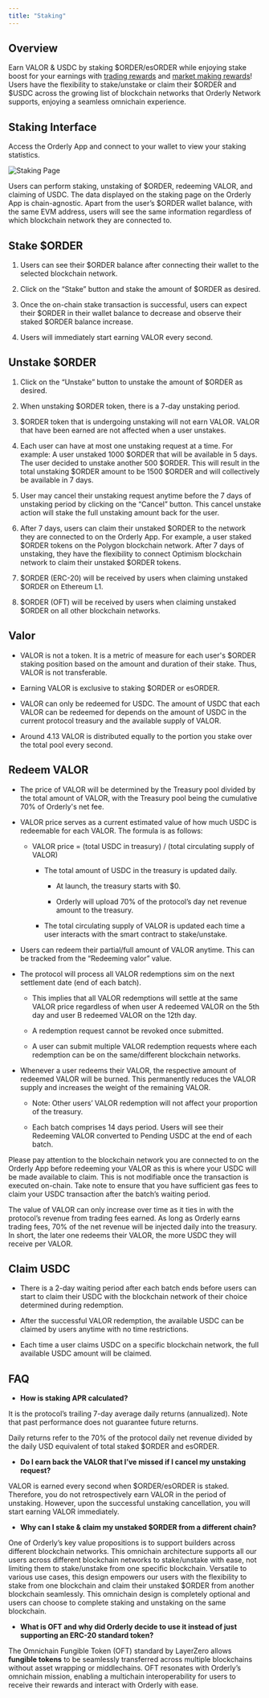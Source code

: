 ```yaml
---
title: "Staking"
---
```


## Overview
Earn VALOR & USDC by staking \$ORDER/esORDER while enjoying stake boost for your earnings with [trading rewards](/introduction/tokenomics/trading-rewards/trading-rewards) and [market making rewards](/introduction/tokenomics/market-making-rewards/market-making-rewards)! Users have the flexibility to stake/unstake or claim their \$ORDER and \$USDC across the growing list of blockchain networks that Orderly Network supports, enjoying a seamless omnichain experience.


## Staking Interface
Access the Orderly App and connect to your wallet to view your staking statistics.

<img
  className="block dark:hidden"
  src="/images/staking-page.png"
  alt="Staking Page"
/>

Users can perform staking, unstaking of \$ORDER, redeeming VALOR, and claiming of USDC. The data displayed on the staking page on the Orderly App is chain-agnostic. Apart from the user’s \$ORDER wallet balance, with the same EVM address, users will see the same information regardless of which blockchain network they are connected to.


## Stake \$ORDER
1. Users can see their \$ORDER balance after connecting their wallet to the selected blockchain network.

2. Click on the “Stake” button and stake the amount of \$ORDER as desired.

3. Once the on-chain stake transaction is successful, users can expect their \$ORDER in their wallet balance to decrease and observe their staked \$ORDER balance increase.

4. Users will immediately start earning VALOR every second.


## Unstake $ORDER
1. Click on the “Unstake” button to unstake the amount of \$ORDER as desired.

2. When unstaking \$ORDER token, there is a 7-day unstaking period.

3. \$ORDER token that is undergoing unstaking will not earn VALOR. VALOR that have been earned are not affected when a user unstakes.

4. Each user can have at most one unstaking request at a time. For example: A user unstaked 1000 \$ORDER that will be available in 5 days. The user decided to unstake another 500 \$ORDER. This will result in the total unstaking \$ORDER amount to be 1500 \$ORDER and will collectively be available in 7 days.

5. User may cancel their unstaking request anytime before the 7 days of unstaking period by clicking on the “Cancel” button. This cancel unstake action will stake the full unstaking amount back for the user. 

6. After 7 days, users can claim their unstaked \$ORDER to the network they are connected to on the Orderly App. For example, a user staked \$ORDER tokens on the Polygon blockchain network. After 7 days of unstaking, they have the flexibility to connect Optimism blockchain network to claim their unstaked \$ORDER tokens.

7. \$ORDER (ERC-20) will be received by users when claiming unstaked $ORDER on Ethereum L1. 

8. \$ORDER (OFT) will be received by users when claiming unstaked \$ORDER on all other blockchain networks.

## Valor
- VALOR is not a token. It is a metric of measure for each user's \$ORDER staking position based on the amount and duration of their stake. Thus, VALOR is not transferable. 

- Earning VALOR is exclusive to staking \$ORDER or esORDER.

- VALOR can only be redeemed for USDC. The amount of USDC that each VALOR can be redeemed for depends on the amount of USDC in the current protocol treasury and the available supply of VALOR.

- Around 4.13 VALOR is distributed equally to the portion you stake over the total pool every second.


## Redeem VALOR
- The price of VALOR will be determined by the Treasury pool divided by the total amount of VALOR, with the Treasury pool being the cumulative 70% of Orderly's net fee.

- VALOR price serves as a current estimated value of how much USDC is redeemable for each VALOR. The formula is as follows:

    - VALOR price \= (total USDC in treasury) / (total circulating supply of VALOR)

        - The total amount of USDC in the treasury is updated daily.

            - At launch, the treasury starts with \$0.

            - Orderly will upload 70\% of the protocol’s day net revenue amount to the treasury.

        - The total circulating supply of VALOR is updated each time a user interacts with the smart contract to stake/unstake.

- Users can redeem their partial/full amount of VALOR anytime. This can be tracked from the “Redeeming valor” value.

- The protocol will process all VALOR redemptions sim on the next settlement date (end of each batch).

    - This implies that all VALOR redemptions will settle at the same VALOR price regardless of when user A redeemed VALOR on the 5th day and user B redeemed VALOR on the 12th day.

    - A redemption request cannot be revoked once submitted.

    - A user can submit multiple VALOR redemption requests where each redemption can be on the same/different blockchain networks.

- Whenever a user redeems their VALOR, the respective amount of redeemed VALOR will be burned. This permanently reduces the VALOR supply and increases the weight of the remaining VALOR.

    - Note: Other users’ VALOR redemption will not affect your proportion of the treasury.

    - Each batch comprises 14 days period. Users will see their Redeeming VALOR converted to Pending USDC at the end of each batch.


<Note>
Please pay attention to the blockchain network you are connected to on the Orderly App before redeeming your VALOR as this is where your USDC will be made available to claim. This is not modifiable once the transaction is executed on-chain. Take note to ensure that you have sufficient gas fees to claim your USDC transaction after the batch’s waiting period.
</Note>


The value of VALOR can only increase over time as it ties in with the protocol’s revenue from trading fees earned. As long as Orderly earns trading fees, 70\% of the net revenue will be injected daily into the treasury. In short, the later one redeems their VALOR, the more USDC they will receive per VALOR.


## Claim USDC
- There is a 2-day waiting period after each batch ends before users can start to claim their USDC with the blockchain network of their choice determined during redemption.

- After the successful VALOR redemption, the available USDC can be claimed by users anytime with no time restrictions.

- Each time a user claims USDC on a specific blockchain network, the full available USDC amount will be claimed.


## FAQ
- **How is staking APR calculated?**

It is the protocol’s trailing 7-day average daily returns (annualized). Note that past performance does not guarantee future returns.

Daily returns refer to the 70\% of the protocol daily net revenue divided by the daily USD equivalent of total staked \$ORDER and esORDER.

 

- **Do I earn back the VALOR that I’ve missed if I cancel my unstaking request?**

VALOR is earned every second when \$ORDER/esORDER is staked. Therefore, you do not retrospectively earn VALOR in the period of unstaking. However, upon the successful unstaking cancellation, you will start earning VALOR immediately.

 

- **Why can I stake & claim my unstaked \$ORDER from a different chain?**

One of Orderly’s key value propositions is to support builders across different blockchain networks. This omnichain architecture supports all our users across different blockchain networks to stake/unstake with ease, not limiting them to stake/unstake from one specific blockchain. Versatile to various use cases, this design empowers our users with the flexibility to stake from one blockchain and claim their unstaked \$ORDER from another blockchain seamlessly. This omnichain design is completely optional and users can choose to complete staking and unstaking on the same blockchain.

 

- **What is OFT and why did Orderly decide to use it instead of just supporting an ERC-20 standard token?**

The Omnichain Fungible Token (OFT) standard by LayerZero allows **fungible tokens** to be seamlessly transferred across multiple blockchains without asset wrapping or middlechains. OFT resonates with Orderly’s omnichain mission, enabling a multichain interoperability for users to receive their rewards and interact with Orderly with ease.

